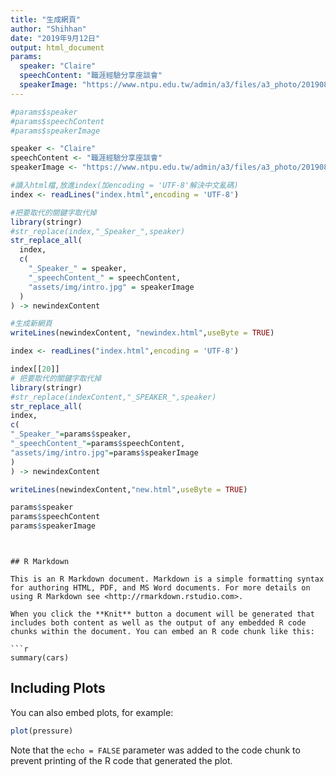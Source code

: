 ```yaml
---
title: "生成網頁"
author: "Shihhan"
date: "2019年9月12日"
output: html_document
params:
  speaker: "Claire"
  speechContent: "職涯經驗分享座談會"
  speakerImage: "https://www.ntpu.edu.tw/admin/a3/files/a3_photo/20190805162930.jpg"
---
```

```r

#params$speaker
#params$speechContent
#params$speakerImage

speaker <- "Claire"
speechContent <- "職涯經驗分享座談會"
speakerImage <- "https://www.ntpu.edu.tw/admin/a3/files/a3_photo/20190805162930.jpg"

#讀入html檔,放進index(加encoding = 'UTF-8'解決中文亂碼)
index <- readLines("index.html",encoding = 'UTF-8')

#把要取代的關鍵字取代掉
library(stringr)
#str_replace(index,"_Speaker_",speaker)
str_replace_all(
  index,
  c(
    "_Speaker_" = speaker,
    "_speechContent_" = speechContent,
    "assets/img/intro.jpg" = speakerImage
  )
) -> newindexContent

#生成新網頁
writeLines(newindexContent, "newindex.html",useByte = TRUE)

```

```r
index <- readLines("index.html",encoding = 'UTF-8')

index[[20]]
# 把要取代的關鍵字取代掉
library(stringr)
#str_replace(indexContent,"_SPEAKER_",speaker)
str_replace_all(
index,
c(
"_Speaker_"=params$speaker,
"_speechContent_"=params$speechContent,
"assets/img/intro.jpg"=params$speakerImage
)
) -> newindexContent

writeLines(newindexContent,"new.html",useByte = TRUE)
```

```r
params$speaker
params$speechContent
params$speakerImage
```

```r

```

```

## R Markdown

This is an R Markdown document. Markdown is a simple formatting syntax for authoring HTML, PDF, and MS Word documents. For more details on using R Markdown see <http://rmarkdown.rstudio.com>.

When you click the **Knit** button a document will be generated that includes both content as well as the output of any embedded R code chunks within the document. You can embed an R code chunk like this:

```r
summary(cars)
```

## Including Plots

You can also embed plots, for example:

```r
plot(pressure)
```

Note that the `echo = FALSE` parameter was added to the code chunk to prevent printing of the R code that generated the plot.

